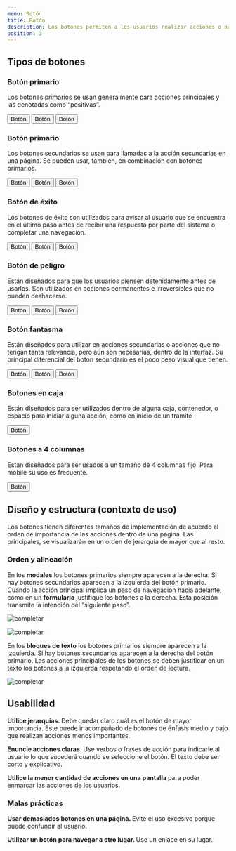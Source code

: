 ```yaml
---
menu: Botón
title: Botón
description: Los botones permiten a los usuarios realizar acciones o navegar a otra página, son el medio a través del cual interactúan.
position: 3
---
```



## Tipos de botones

### Botón primario

Los botones primarios se usan generalmente para acciones principales y las denotadas como “positivas”.

<div className="content-3">
  <Button type="primary" size="large">
    Botón
  </Button>
  <Button type="primary" size="medium">
    Botón
  </Button>
  <Button type="primary" size="small">
    Botón
  </Button>
</div>

### Botón primario

Los botones secundarios se usan para llamadas a la acción secundarias en una página. Se pueden usar, también, en combinación con botones primarios.

<div className="content-3">
  <Button type="secondary" size="large">
    Botón
  </Button>
  <Button type="secondary" size="medium">
    Botón
  </Button>
  <Button type="secondary" size="small">
    Botón
  </Button>
</div>

### Botón de éxito

Los botones de éxito son utilizados para avisar al usuario que se encuentra en el último paso antes de recibir una respuesta por parte del sistema o completar una navegación.

<div className="content-3">
  <Button type="success" size="large">
    Botón
  </Button>
  <Button type="success" size="medium">
    Botón
  </Button>
  <Button type="success" size="small">
    Botón
  </Button>
</div>

### Botón de peligro

Están diseñados para que los usuarios piensen detenidamente antes de usarlos. Son utilizados en acciones permanentes e irreversibles que no pueden deshacerse.

<div className="content-3">
  <Button type="danger" size="large">
    Botón
  </Button>
  <Button type="danger" size="medium">
    Botón
  </Button>
  <Button type="danger" size="small">
    Botón
  </Button>
</div>

### Botón fantasma

Están diseñados para utilizar en acciones secundarias o acciones que no tengan tanta relevancia, pero aún son necesarias, dentro de la interfaz. Su principal diferencial del botón secundario es el poco peso visual que tienen.

<div className="content-3">
  <Button type="link" size="large">
    Botón
  </Button>
  <Button type="link" size="medium">
    Botón
  </Button>
  <Button type="link" size="small">
    Botón
  </Button>
</div>

### Botones en caja

Están diseñados para ser utilizados dentro de alguna caja, contenedor, o espacio para iniciar alguna acción, como en inicio de un trámite

<div className="btn-block-container border-box p-3">
  <Button type="primary" size="large" className="btn-block">
    Botón
  </Button>
</div>

### Botones a 4 columnas

Estan diseñados para ser usados a un tamaño de 4 columnas fijo. Para mobile su uso es frecuente.

<div className="btn-block-container">
  <Button type="primary" size="large" className="btn-block">
    Botón
  </Button>
</div>

## Diseño y estructura (contexto de uso)

Los botones tienen diferentes tamaños de implementación de acuerdo al orden de importancia de las acciones dentro de una página. Las principales, se visualizarán en un orden de jerarquía de mayor que al resto.

### Orden y alineación

En los **modales** los botones primarios siempre aparecen a la derecha. Si hay botones secundarios aparecen a la izquierda del botón primario. Cuando la acción principal implica un paso de navegación hacia adelante, cómo en un **formulario** justifique los botones a la derecha. Esta posición transmite la intención del “siguiente paso”.

![completar](/componentes/botón/composición-1.svg)

![completar](/componentes/botón/composición-2.svg)

En los **bloques de texto** los botones primarios siempre aparecen a la izquierda. Si hay botones secundarios aparecen a la derecha del botón primario. Las acciones principales de los botones se deben justificar en un texto los botones a la izquierda respetando el orden de lectura.

![completar](/componentes/botón/composición-3.svg)

## Usabilidad

<div class="d-flex flex-row justify-content-start">
  <i class='bx bx-sm bxs-check-circle' style='color:#26874a'></i>
  <p class="pl-2">
    <strong>Utilice jerarquías. </strong> 
    Debe quedar claro cuál es el botón de mayor importancia. Este puede ir acompañado de botones de énfasis medio y bajo que realizan acciones menos importantes.
  </p>
</div>

<div class="d-flex flex-row justify-content-start">
  <i class='bx bx-sm bxs-check-circle' style='color:#26874a'></i>
  <p class="pl-2">
    <strong>Enuncie acciones claras. </strong> 
    Use verbos o frases de acción para indicarle al usuario lo que sucederá cuando se seleccione el botón. El texto debe ser corto y explicativo.
  </p>
</div>

<div class="d-flex flex-row justify-content-start">
  <i class='bx bx-sm bxs-check-circle' style='color:#26874a'></i>
  <p class="pl-2">
    <strong>Utilice la menor cantidad de acciones en una pantalla </strong> 
    para poder enmarcar las acciones de los usuarios.
  </p>
</div>

### Malas prácticas

<div class="d-flex flex-row justify-content-start">
  <i class='bx bx-sm bxs-x-circle' style='color:#d02323'></i>
  <p class="pl-2">
    <strong>Usar demasiados botones en una página. </strong> 
    Evite el uso excesivo porque puede confundir al usuario.
  </p>
</div>

<div class="d-flex flex-row justify-content-start">
  <i class='bx bx-sm bxs-x-circle' style='color:#d02323'></i>
  <p class="pl-2">
    <strong>Utilizar un botón para navegar a otro lugar. </strong> 
    Use un enlace en su lugar.
  </p>
</div>
